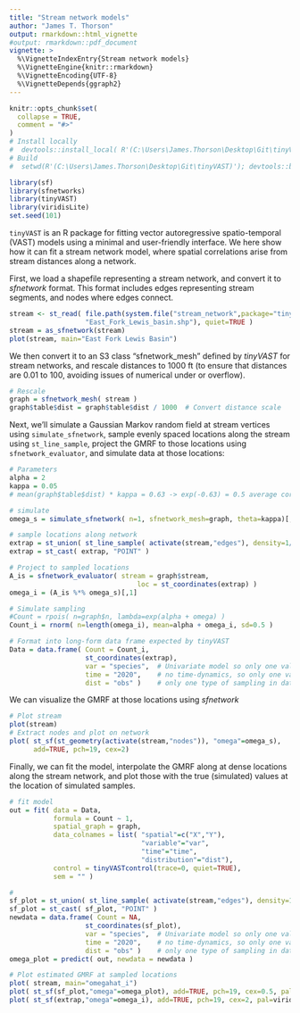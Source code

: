 ```yaml
---
title: "Stream network models"
author: "James T. Thorson"
output: rmarkdown::html_vignette
#output: rmarkdown::pdf_document
vignette: >
  %\VignetteIndexEntry{Stream network models}
  %\VignetteEngine{knitr::rmarkdown}
  %\VignetteEncoding{UTF-8}
  %\VignetteDepends{ggraph2}
---
```


```r
knitr::opts_chunk$set(
  collapse = TRUE,
  comment = "#>"
)
# Install locally
#  devtools::install_local( R'(C:\Users\James.Thorson\Desktop\Git\tinyVAST)', force=TRUE, dep=FALSE )
# Build
#  setwd(R'(C:\Users\James.Thorson\Desktop\Git\tinyVAST)'); devtools::build_rmd("vignettes/stream_networks.Rmd"); rmarkdown::render( "vignettes/stream_networks.Rmd", rmarkdown::pdf_document())
```

```r
library(sf)
library(sfnetworks)
library(tinyVAST)
library(viridisLite)
set.seed(101)
```

`tinyVAST` is an R package for fitting vector autoregressive spatio-temporal (VAST) models using a minimal and user-friendly interface.
We here show how it can fit a stream network model, where spatial correlations arise from stream distances along a network.

First, we load a shapefile representing a stream network, and convert it to _sfnetwork_ format.  This format includes
edges representing stream segments, and nodes where edges connect.
```r
stream <- st_read( file.path(system.file("stream_network",package="tinyVAST"),
                   "East_Fork_Lewis_basin.shp"), quiet=TRUE )
stream = as_sfnetwork(stream)
plot(stream, main="East Fork Lewis Basin")
```

We then convert it to an S3 class "sfnetwork_mesh" defined by _tinyVAST_ for stream networks,
and rescale distances to 1000 ft (to ensure that distances are 0.01 to 100, avoiding
issues of numerical under or overflow).
```r
# Rescale
graph = sfnetwork_mesh( stream )
graph$table$dist = graph$table$dist / 1000  # Convert distance scale
```

Next, we'll simulate a Gaussian Markov random field at stream vertices using `simulate_sfnetwork`,
sample evenly spaced locations along the stream using `st_line_sample`,
project the GMRF to those locations using `sfnetwork_evaluator`, and
simulate data at those locations:
```r
# Parameters
alpha = 2
kappa = 0.05
# mean(graph$table$dist) * kappa = 0.63 -> exp(-0.63) = 0.5 average correlation

# simulate
omega_s = simulate_sfnetwork( n=1, sfnetwork_mesh=graph, theta=kappa)[,1]

# sample locations along network
extrap = st_union( st_line_sample( activate(stream,"edges"), density=1/10000))
extrap = st_cast( extrap, "POINT" )

# Project to sampled locations
A_is = sfnetwork_evaluator( stream = graph$stream,
                                loc = st_coordinates(extrap) )
omega_i = (A_is %*% omega_s)[,1]

# Simulate sampling
#Count = rpois( n=graph$n, lambda=exp(alpha + omega) )
Count_i = rnorm( n=length(omega_i), mean=alpha + omega_i, sd=0.5 )

# Format into long-form data frame expected by tinyVAST
Data = data.frame( Count = Count_i,
                   st_coordinates(extrap),
                   var = "species",  # Univariate model so only one value
                   time = "2020",    # no time-dynamics, so only one value
                   dist = "obs" )    # only one type of sampling in data
```

We can visualize the GMRF at those locations using _sfnetwork_
```r
# Plot stream
plot(stream)
# Extract nodes and plot on network
plot( st_sf(st_geometry(activate(stream,"nodes")), "omega"=omega_s),
      add=TRUE, pch=19, cex=2)
```

Finally, we can fit the model, interpolate the GMRF along at dense locations along
the stream network, and plot those with the true (simulated) values at the
location of simulated samples.
```r
# fit model
out = fit( data = Data,
           formula = Count ~ 1,
           spatial_graph = graph,
           data_colnames = list( "spatial"=c("X","Y"),
                                 "variable"="var",
                                 "time"="time",
                                 "distribution"="dist"),
           control = tinyVASTcontrol(trace=0, quiet=TRUE),
           sem = "" )

#
sf_plot = st_union( st_line_sample( activate(stream,"edges"), density=1/1000))
sf_plot = st_cast( sf_plot, "POINT" )
newdata = data.frame( Count = NA,
                   st_coordinates(sf_plot),
                   var = "species",  # Univariate model so only one value
                   time = "2020",    # no time-dynamics, so only one value
                   dist = "obs" )    # only one type of sampling in data
omega_plot = predict( out, newdata = newdata )

# Plot estimated GMRF at sampled locations
plot( stream, main="omegahat_i")
plot( st_sf(sf_plot,"omega"=omega_plot), add=TRUE, pch=19, cex=0.5, pal=viridis )
plot( st_sf(extrap,"omega"=omega_i), add=TRUE, pch=19, cex=2, pal=viridis )
```